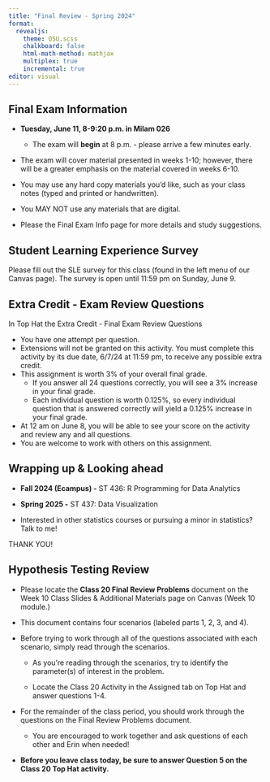 ```yaml
---
title: "Final Review - Spring 2024"
format: 
  revealjs:
    theme: OSU.scss
    chalkboard: false
    html-math-method: mathjax
    multiplex: true
    incremental: true
editor: visual
---
```


## Final Exam Information {.smaller}

::: nonincremental
-   **Tuesday, June 11, 8-9:20 p.m. in Milam 026**

    -   The exam will **begin** at 8 p.m. - please arrive a few minutes early.

-   The exam will cover material presented in weeks 1-10; however, there will be a greater emphasis on the material covered in weeks 6-10.

-   You may use any hard copy materials you'd like, such as your class notes (typed and printed or handwritten).

-   You MAY NOT use any materials that are digital.

-   Please the Final Exam Info page for more details and study suggestions.
:::

## Student Learning Experience Survey

Please fill out the SLE survey for this class (found in the left menu of our Canvas page). The survey is open until 11:59 pm on Sunday, June 9.

## Extra Credit - Exam Review Questions {.smaller}

In Top Hat the Extra Credit - Final Exam Review Questions

::: nonincremental
-   You have one attempt per question.
-   Extensions will not be granted on this activity. You must complete this activity by its due date, 6/7/24 at 11:59 pm, to receive any possible extra credit.
-   This assignment is worth 3% of your overall final grade.
    -   If you answer all 24 questions correctly, you will see a 3% increase in your final grade.
    -   Each individual question is worth 0.125%, so every individual question that is answered correctly will yield a 0.125% increase in your final grade.
-   At 12 am on June 8, you will be able to see your score on the activity and review any and all questions.
-   You are welcome to work with others on this assignment.
:::

## Wrapping up & Looking ahead

-   **Fall 2024 (Ecampus) -** ST 436: R Programming for Data Analytics

-   **Spring 2025 -** ST 437: Data Visualization

-   Interested in other statistics courses or pursuing a minor in statistics? Talk to me!

[THANK YOU!]{.fragment}

## Hypothesis Testing Review {.smaller}

-   Please locate the **Class 20 Final Review Problems** document on the Week 10 Class Slides & Additional Materials page on Canvas (Week 10 module.)

-   This document contains four scenarios (labeled parts 1, 2, 3, and 4).

-   Before trying to work through all of the questions associated with each scenario, simply read through the scenarios.

    -   As you're reading through the scenarios, try to identify the parameter(s) of interest in the problem.

    -   Locate the Class 20 Activity in the Assigned tab on Top Hat and answer questions 1-4.

-   For the remainder of the class period, you should work through the questions on the Final Review Problems document.

    -   You are encouraged to work together and ask questions of each other and Erin when needed!

-   **Before you leave class today, be sure to answer Question 5 on the Class 20 Top Hat activity.**

